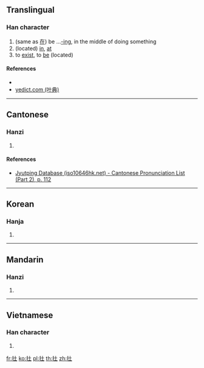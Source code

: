 {{character info/new}}
==Translingual==

===Han character===
{{Han char|rn=64|rad=手|as=03|sn=6|four=|canj=QG|ids=⿰扌土}}

# (same as [[在]]) be ...[[-ing]], in the middle of doing something {{gloss|indicating an action in progress}}
# (located) [[in]], [[at]]
# to [[exist]], to [[be]] (located)

====References====
* {{Han ref|kx=0417.170|dkj=11792|dj=0764.100|hdz=31829.040|uh=6257|ud=25175}}
* [http://yedict.com/htm/62/6257.htm yedict.com (叶典)]

----

==Cantonese==

===Hanzi===
{{yue-hanzi|jyut=[[zoi6]]|y=joi6}}

# {{defn|lang=yue|sort=手03}}

====References====
* [http://www.iso10646hk.net/jp/document/download.jsp Jyutping Database (iso10646hk.net) - Cantonese Pronunciation List (Part 2), p. 112]

----

==Korean==

===Hanja===
{{ko-hanja|hangeul=재|eumhun=|rv=jae|mr=chae|y=cay}}

# {{defn|lang=ko|sort=手03}}

----

==Mandarin==

===Hanzi===
{{cmn-hanzi|pin=[[zài]] ([[zai4]])|wg=tsai<sup>4</sup>}}

# {{defn|lang=cmn|sort=手03}}

----

==Vietnamese==

===Han character===
{{vi-readings|rs=手03|hanviet=nhổ}}

# {{defn|lang=vi|sort=手03}}

[[fr:扗]]
[[ko:扗]]
[[pl:扗]]
[[th:扗]]
[[zh:扗]]